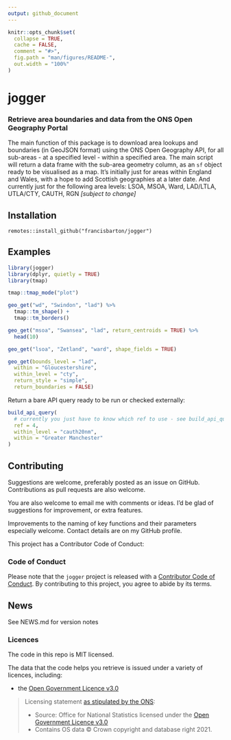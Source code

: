 ```yaml
---
output: github_document
---
```


<!-- README.md is generated from README.Rmd. Please edit that file -->

```r
knitr::opts_chunk$set(
  collapse = TRUE,
  cache = FALSE,
  comment = "#>",
  fig.path = "man/figures/README-",
  out.width = "100%"
)


```


# jogger

<!-- badges: start -->
<!-- badges: end -->

### Retrieve area boundaries and data from the ONS Open Geography Portal

The main function of this package is to download area lookups and boundaries
  (in GeoJSON format) using the ONS Open Geography API, for all sub-areas - at a
  specified level - within a specified area.
The main script will return a data frame with the sub-area geometry column,
  as an `sf` object ready to be visualised as a map.
It's initially just for areas within England and Wales, with a hope to add
  Scottish geographies at a later date.
And currently just for the following area levels:
  LSOA, MSOA, Ward, LAD/LTLA, UTLA/CTY, CAUTH, RGN _[subject to change]_


## Installation

```
remotes::install_github("francisbarton/jogger")
```

## Examples

```r
library(jogger)
library(dplyr, quietly = TRUE)
library(tmap)

tmap::tmap_mode("plot")

geo_get("wd", "Swindon", "lad") %>% 
  tmap::tm_shape() +
  tmap::tm_borders()

```


```r
geo_get("msoa", "Swansea", "lad", return_centroids = TRUE) %>%
  head(10)

```


```r
geo_get("lsoa", "Zetland", "ward", shape_fields = TRUE)

```


```r
geo_get(bounds_level = "lad",
  within = "Gloucestershire",
  within_level = "cty",
  return_style = "simple",
  return_boundaries = FALSE)

```

Return a bare API query ready to be run or checked externally:

```r
build_api_query(
  # currently you just have to know which ref to use - see build_api_query.R
  ref = 4, 
  within_level = "cauth20nm",
  within = "Greater Manchester"
)

```


## Contributing

Suggestions are welcome, preferably posted as an issue on GitHub.
Contributions as pull requests are also welcome.

You are also welcome to email me with comments or ideas.
I'd be glad of suggestions for improvement, or extra features.

Improvements to the naming of key functions and their parameters especially welcome.
Contact details are on my GitHub profile.

This project has a Contributor Code of Conduct:

### Code of Conduct

Please note that the `jogger` project is released with a [Contributor Code of Conduct](https://contributor-covenant.org/version/2/0/CODE_OF_CONDUCT.html). By contributing to this project, you agree to abide by its terms.


## News

See NEWS.md for version notes

### Licences

The code in this repo is MIT licensed.

The data that the code helps you retrieve is issued under a variety of licences,
including:

* the [Open Government Licence v3.0][ogl3]


> Licensing statement [as stipulated by the ONS][ons-licence]:
> 
> * Source: Office for National Statistics licensed under the [Open Government Licence v3.0][ogl3]
> * Contains OS data © Crown copyright and database right 2021.


[ogl3]: https://www.nationalarchives.gov.uk/doc/open-government-licence/version/3/
[ons-licence]: https://www.ons.gov.uk/methodology/geography/licences


